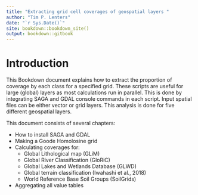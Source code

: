 ```yaml
---
title: "Extracting grid cell coverages of geospatial layers "
author: "Tim P. Lenters"
date: "`r Sys.Date()`"
site: bookdown::bookdown_site()
output: bookdown::gitbook
---
```

# Introduction

This Bookdown document explains how to extract the proportion of coverage by each class for a specified grid. These scripts are useful for large (global) layers as most calculations run in parallel. This is done by integrating SAGA and GDAL console commands in each script. Input spatial files can be either vector or grid layers. This analysis is done for five different geospatial layers. 

This document consists of several chapters:

* How to install SAGA and GDAL
* Making a Goode Homolosine grid
* Calculating coverages for:
  * Global Lithological map (GLiM)
  * Global River Classification (GloRiC)
  * Global Lakes and Wetlands Database (GLWD)
  * Global terrain classification (Iwahashi et al., 2018)
  * World Reference Base Soil Groups (SoilGrids)
* Aggregating all value tables
